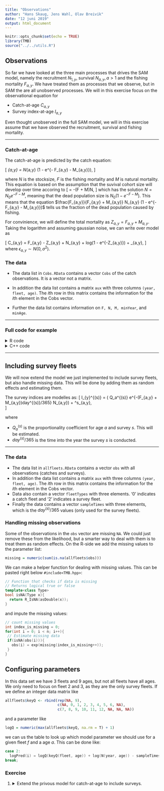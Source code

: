 ```yaml
---
title: "Observations"
author: "Hans Skaug, Jens Wahl, Olav Breivik"
date: "12 juni 2019"
output: html_document
---
```


```r
knitr::opts_chunk$set(echo = TRUE)
library(TMB)
source("../../utils.R")
```

## **Observations**

So far we have looked at the three main processes that drives the SAM model, namely the recruitment $N_{1,y}$, survival $N_{a,y}, a > 1$ and the fishing mortality $F_{a,y}$. We have treated them as processes that we observe, but in SAM the are all unobserved processes.
We will in this exercise focus on the observational equation for 

* Catch-at-age $C_{a,y}$
* Survey index-at-age $I_{a,y}$

Even thought unobserved in the full SAM model, we will in this exercise assume that we have observed the recruitment, survival and fishing mortality. 

***

### Catch-at-age

The catch-at-age is predicted by the catch equation: 

\[
  \hat{C}_{a,y} = \frac{F_{a,y}}{F_{a,y} + M_{a,y}} N_{a,y} (1 - e^{- F_{a,y} - M_{a,y}}),
\]

where $N$ is the stocksize, $F$ is the fishing mortality and $M$ is natural mortality. This equation is based on the assumption that the suvival cohort size will develop over time accoring to 
\[
  \frac{dN}{dt} = -(F + M)N,
\]
which has the solution $N = N_0 e^{-F-M}$, meaning that the dead population size is $N_0(1 - e^{-F-M})$. This means that the equation $\frac{F_{a,y}}{F_{a,y} + M_{a,y}} N_{a,y} (1 - e^{- F_{a,y} - M_{a,y}})$ tells us the fraction of the dead population caused by fishing.   

For convinience, we will define the total mortality as $Z_{a,y} = F_{a,y} + M_{a,y}$. Taking the logarithm and assuming gaussian noise, we can write over model as 

\[
  \log C_{a,y} = \log F_{a,y} - \log Z_{a,y} + \log N_{a,y} + log(1 - e^{-Z_{a,y}}) + \epsilon_{a,y},
\]
where $\epsilon_{a,y} \sim N(0, \sigma^2)$. 

### The data 

* The data list in ```Cobs.RData``` contains a vector ```Cobs``` of the catch observations. It is a
vector not a matrix.

* In addition the data list contains a matrix ```aux``` with three columns ```(year, fleet, age)```.
The $i$th row in this matrix contains the information for the $i$th element in the Cobs vector.

* Further the data list contains information on ```F, N, M, minYear```, and ```minAge```. 

*** 


### Full code for example 
<details> 
  <summary> R code </summary> 
```r
include_source("Cobs.R", linesToInclud=c(1:999))
```
</details>

<details> <summary> C++ code</summary>
```r
include_source("Cobs.cpp", linesToInclud=c(1:999))
```
</details>


*** 

## Including survey fleets

We will now extend the model we just implemented to include survey fleets, but also handle missing data. This will be done by adding them as random effects and estimating them. 

The survey indices are modelles as: 
\[
  \log I_{y}^{(s)} = \log ( Q_a^{(s)} e^{-(F_{a,y} + M_{a,y})day^{(s)}/365} N_{a,y}) + \epsilon^s_{a,y},  
\]

where 

* $Q_a^{(s)}$ is the proportionality coefficient for age $a$ and survey $s$. This will be estimated. 
* $day^{(s)}/365$ is the time into the year the survey $s$ is conducted. 

***

### The data

* The data list in `allfleets.RData` contains a vector `obs` with all observations (catches
and surveys).
* In addition the data list contains a matrix ```aux``` with three columns ```(year, fleet, age)```.
The $i$th row in this matrix contains the information for the $i$th element in the Cobs vector.
* Data also contain a vector ```fleetTypes``` with three elements. ‘0’ indicates a catch fleet
and ‘2’ indicates a survey fleet.
* Finally the data contains a vector `sampleTimes` with three elements, which is the $day^{(s)}/365$
values (only used for the survey fleets).

### Handling missing observations

Some of the observations in the `obs` vector are missing `NA`. We could just remove these from the likelihood, but a smarter way to deal with them is to treat them as random effects. On the R-side we add the missing values to the parameter list: 
```r
missing = numeric(sum(is.na(allfleets$obs)))
```

We can make a helper function for dealing with missing values. This can be pasted right below `#include<TMB.hpp>`: 

```c++
// Function that checks if data is missing 
// Returns logical true or false
template<class Type> 
bool isNA(Type x){
  return R_IsNA(asDouble(x));
}
```

and impute the missing values: 

```c++
// count missing values 
int index_is_missing = 0; 
for(int i = 0; i < n; i++){
 // Estimate missing data
 if(isNA(obs(i))){
   obs(i) = exp(missing(index_is_missing++));
 }
}
```

## Configuring parameters 

In this data set we have 3 fleets and 9 ages, but not all fleets have all ages. We only need to focus on fleet 2 and 3, as they are the only survey fleets. If we define an integer data matrix like 

```r
allfleets$keyQ <- rbind(rep(NA, 9), 
                        c(NA, 0, 1, 2, 3, 4, 5, 6, NA),
                        c(7, 8, 9, 10, 11, 12, NA, NA, NA))
```

and a parameter like 

```r
logQ = numeric(max(allfleets$keyQ, na.rm = T) + 1)
```

we can us the table to look up which model parameter we should use for a given fleet $f$ and a age $a$. This can be done like: 

```c++ 
case 2:
  logPred(i) = logQ(keyQ(fleet, age)) + log(N(year, age)) - sampleTimes(fleet) * Z; 
break; 
```

### Exercise 

1. 
<details> 
  <summary> Extend the privous model for catch-at-age to include surveys. </summary> 
